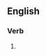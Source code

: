 ==English==

===Verb===
{{head|en|present participle}}

# {{present participle of|rightsize|lang=en|nocat=1}}